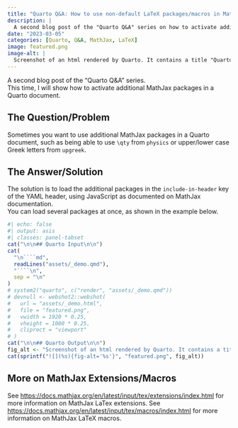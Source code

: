 ```yaml
---
title: "Quarto Q&A: How to use non-default LaTeX packages/macros in MathJax?"
description: |
  A second blog post of the "Quarto Q&A" series on how to activate additional MathJax packages in a Quarto document.
date: "2023-03-05"
categories: [Quarto, Q&A, MathJax, LaTeX]
image: featured.png
image-alt: |
  Screenshot of an html rendered by Quarto. It contains a title "Quarto MathJaxx" followed by an equation of rank bold upper sigma.
---
```


A second blog post of the "Quarto Q&A" series.  
This time, I will show how to activate additional MathJax packages in a Quarto document.

## The Question/Problem

Sometimes you want to use additional MathJax packages in a Quarto document, such as being able to use `\qty` from `physics` or upper/lower case Greek letters from `upgreek`.

## The Answer/Solution

The solution is to load the additional packages in the `include-in-header` key of the YAML header, using JavaScript as documented on MathJax documentation.  
You can load several packages at once, as shown in the example below.

```r
#| echo: false
#| output: asis
#| classes: panel-tabset
cat("\n\n## Quarto Input\n\n")
cat(
  "\n````md",
  readLines("assets/_demo.qmd"),
  "````\n",
  sep = "\n"
)
# system2("quarto", c("render", "assets/_demo.qmd"))
# devnull <- webshot2::webshot(
#   url = "assets/_demo.html",
#   file = "featured.png",
#   vwidth = 1920 * 0.25,
#   vheight = 1080 * 0.25,
#   cliprect = "viewport"
# )
cat("\n\n## Quarto Output\n\n")
fig_alt <- "Screenshot of an html rendered by Quarto. It contains a title 'Quarto MathJax' followed by an equation of rank bold upper sigma."
cat(sprintf("![](%s){fig-alt='%s'}", "featured.png", fig_alt))
```

## More on MathJax Extensions/Macros

See <https://docs.mathjax.org/en/latest/input/tex/extensions/index.html> for more information on MathJax LaTex extensions.
See <https://docs.mathjax.org/en/latest/input/tex/macros/index.html> for more information on MathJax LaTeX macros.
